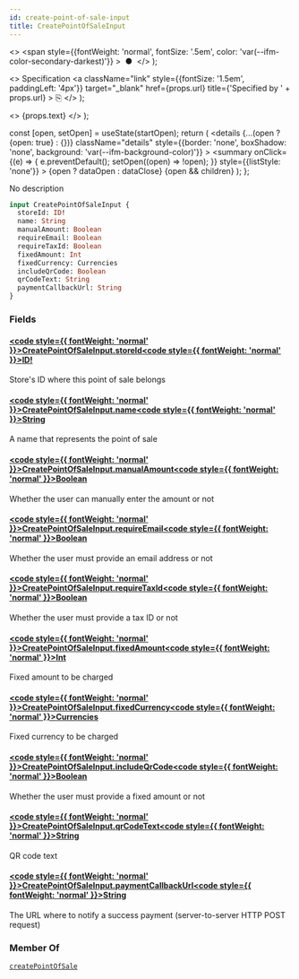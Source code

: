 ```yaml
---
id: create-point-of-sale-input
title: CreatePointOfSaleInput
---
```


  <>
    <span
      style={{fontWeight: 'normal', fontSize: '.5em', color: 'var(--ifm-color-secondary-darkest)'}}
    >
      &nbsp;●&nbsp;
    </span>
  </>
);

  <>
    Specification
    <a
      className="link"
      style={{fontSize: '1.5em', paddingLeft: '4px'}}
      target="_blank"
      href={props.url}
      title={'Specified by ' + props.url}
    >
      ⎘
    </a>
  </>
);

  <>
    <span className={props.class}>{props.text}</span>
  </>
);


  const [open, setOpen] = useState(startOpen);
  return (
    <details
      {...(open ? {open: true} : {})}
      className="details"
      style={{border: 'none', boxShadow: 'none', background: 'var(--ifm-background-color)'}}
    >
      <summary
        onClick={(e) => {
          e.preventDefault();
          setOpen((open) => !open);
        }}
        style={{listStyle: 'none'}}
      >
        {open ? dataOpen : dataClose}
      </summary>
      {open && children}
    </details>
  );
};

No description

```graphql
input CreatePointOfSaleInput {
  storeId: ID!
  name: String
  manualAmount: Boolean
  requireEmail: Boolean
  requireTaxId: Boolean
  fixedAmount: Int
  fixedCurrency: Currencies
  includeQrCode: Boolean
  qrCodeText: String
  paymentCallbackUrl: String
}
```

### Fields

#### [<code style={{ fontWeight: 'normal' }}>CreatePointOfSaleInput.<b>storeId</b></code>](#)<Bullet />[<code style={{ fontWeight: 'normal' }}><b>ID!</b></code>](/docs/apis/graphql/types/scalars/id.mdx) <Badge class="badge badge--secondary badge--non_null" text="non-null"/> <Badge class="badge badge--secondary " text="scalar"/>

Store's ID where this point of sale belongs

#### [<code style={{ fontWeight: 'normal' }}>CreatePointOfSaleInput.<b>name</b></code>](#)<Bullet />[<code style={{ fontWeight: 'normal' }}><b>String</b></code>](/docs/apis/graphql/types/scalars/string.mdx) <Badge class="badge badge--secondary " text="scalar"/>

A name that represents the point of sale

#### [<code style={{ fontWeight: 'normal' }}>CreatePointOfSaleInput.<b>manualAmount</b></code>](#)<Bullet />[<code style={{ fontWeight: 'normal' }}><b>Boolean</b></code>](/docs/apis/graphql/types/scalars/boolean.mdx) <Badge class="badge badge--secondary " text="scalar"/>

Whether the user can manually enter the amount or not

#### [<code style={{ fontWeight: 'normal' }}>CreatePointOfSaleInput.<b>requireEmail</b></code>](#)<Bullet />[<code style={{ fontWeight: 'normal' }}><b>Boolean</b></code>](/docs/apis/graphql/types/scalars/boolean.mdx) <Badge class="badge badge--secondary " text="scalar"/>

Whether the user must provide an email address or not

#### [<code style={{ fontWeight: 'normal' }}>CreatePointOfSaleInput.<b>requireTaxId</b></code>](#)<Bullet />[<code style={{ fontWeight: 'normal' }}><b>Boolean</b></code>](/docs/apis/graphql/types/scalars/boolean.mdx) <Badge class="badge badge--secondary " text="scalar"/>

Whether the user must provide a tax ID or not

#### [<code style={{ fontWeight: 'normal' }}>CreatePointOfSaleInput.<b>fixedAmount</b></code>](#)<Bullet />[<code style={{ fontWeight: 'normal' }}><b>Int</b></code>](/docs/apis/graphql/types/scalars/int.mdx) <Badge class="badge badge--secondary " text="scalar"/>

Fixed amount to be charged

#### [<code style={{ fontWeight: 'normal' }}>CreatePointOfSaleInput.<b>fixedCurrency</b></code>](#)<Bullet />[<code style={{ fontWeight: 'normal' }}><b>Currencies</b></code>](/docs/apis/graphql/types/enums/currencies.mdx) <Badge class="badge badge--secondary " text="enum"/>

Fixed currency to be charged

#### [<code style={{ fontWeight: 'normal' }}>CreatePointOfSaleInput.<b>includeQrCode</b></code>](#)<Bullet />[<code style={{ fontWeight: 'normal' }}><b>Boolean</b></code>](/docs/apis/graphql/types/scalars/boolean.mdx) <Badge class="badge badge--secondary " text="scalar"/>

Whether the user must provide a fixed amount or not

#### [<code style={{ fontWeight: 'normal' }}>CreatePointOfSaleInput.<b>qrCodeText</b></code>](#)<Bullet />[<code style={{ fontWeight: 'normal' }}><b>String</b></code>](/docs/apis/graphql/types/scalars/string.mdx) <Badge class="badge badge--secondary " text="scalar"/>

QR code text

#### [<code style={{ fontWeight: 'normal' }}>CreatePointOfSaleInput.<b>paymentCallbackUrl</b></code>](#)<Bullet />[<code style={{ fontWeight: 'normal' }}><b>String</b></code>](/docs/apis/graphql/types/scalars/string.mdx) <Badge class="badge badge--secondary " text="scalar"/>

The URL where to notify a success payment (server-to-server HTTP POST request)

### Member Of

[`createPointOfSale`](/docs/apis/graphql/operations/mutations/create-point-of-sale.mdx) <Badge class="badge badge--secondary badge--relation" text="mutation"/>
